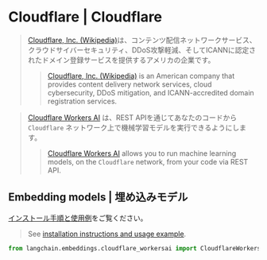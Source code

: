 # Cloudflare | Cloudflare

> [Cloudflare, Inc. (Wikipedia)](https://en.wikipedia.org/wiki/Cloudflare)は、コンテンツ配信ネットワークサービス、クラウドサイバーセキュリティ、DDoS攻撃軽減、そしてICANNに認定されたドメイン登録サービスを提供するアメリカの企業です。
>
> > [Cloudflare, Inc. (Wikipedia)](https://en.wikipedia.org/wiki/Cloudflare) is an American company that provides
> > content delivery network services, cloud cybersecurity, DDoS mitigation, and ICANN-accredited
> > domain registration services.

> [Cloudflare Workers AI](https://developers.cloudflare.com/workers-ai/) は、REST APIを通じてあなたのコードから `Cloudflare` ネットワーク上で機械学習モデルを実行できるようにします。
>
> > [Cloudflare Workers AI](https://developers.cloudflare.com/workers-ai/) allows you to run machine
> > learning models, on the `Cloudflare` network, from your code via REST API.

## Embedding models | 埋め込みモデル

[インストール手順と使用例](/docs/integrations/text_embedding/cloudflare_workersai)をご覧ください。

> See [installation instructions and usage example](/docs/integrations/text_embedding/cloudflare_workersai).

```python
from langchain.embeddings.cloudflare_workersai import CloudflareWorkersAIEmbeddings
```
